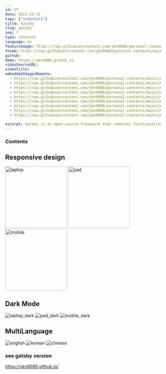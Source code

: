 ```yaml
---
id: 27
date: 2021-12-31
tags: ["interests"]
title: Gatsby
slug: gatsby
seq: 7
type: interest
language: en
featureImage: https://raw.githubusercontent.com/ykn9080/personal-contents/main/images/interest/gatsby/gatsby_home.png
thumb: https://raw.githubusercontent.com/ykn9080/personal-contents/main/images/interest/gatsby_logo.jpg
github:
demo: https://ykn9080.github.io
videoSourceURL:
videoTitle:
embeddedImagesRemote:
  - https://raw.githubusercontent.com/ykn9080/personal-contents/main/images/interest/gatsby/gatsby_laptop1.png
  - https://raw.githubusercontent.com/ykn9080/personal-contents/main/images/interest/gatsby/gatsby_pad1.png
  - https://raw.githubusercontent.com/ykn9080/personal-contents/main/images/interest/gatsby/gatsby_mobile1.png
  - https://raw.githubusercontent.com/ykn9080/personal-contents/main/images/interest/gatsby/gatsby_laptop1_dark.png
  - https://raw.githubusercontent.com/ykn9080/personal-contents/main/images/interest/gatsby/gatsby_pad1_dark.png
  - https://raw.githubusercontent.com/ykn9080/personal-contents/main/images/interest/gatsby/gatsby_mobile1_dark.png
  - https://raw.githubusercontent.com/ykn9080/personal-contents/main/images/interest/gatsby/gatsby_en.png
  - https://raw.githubusercontent.com/ykn9080/personal-contents/main/images/interest/gatsby/gatsby_kr.png
  - https://raw.githubusercontent.com/ykn9080/personal-contents/main/images/interest/gatsby/gatsby_tw.png

excerpt: Gatsby is an open-source framework that combines functionality from React, GraphQL and Webpack into a single tool for building static websites and apps.
---
```


### Contents

## Responsive design

<div className="grid  grid-cols-3 ">
  <img
    alt="laptop"
    width="200px"
    src="https://raw.githubusercontent.com/ykn9080/personal-contents/main/images/interest/gatsby/gatsby_laptop1.png"
  />
  <img
    alt="pad"
    width="200px"
    src="https://raw.githubusercontent.com/ykn9080/personal-contents/main/images/interest/gatsby/gatsby_pad1.png"
  />
  <img
    alt="mobile"
    width="200px"
    src="https://raw.githubusercontent.com/ykn9080/personal-contents/main/images/interest/gatsby/gatsby_mobile1.png"
  />
</div>

## Dark Mode

<div className="flex flex-row">
  <img
    alt="laptop_dark"
    src="https://raw.githubusercontent.com/ykn9080/personal-contents/main/images/interest/gatsby/gatsby_pad1_dark.png"
  />
  <img
    alt="pad_dark"
    src="https://raw.githubusercontent.com/ykn9080/personal-contents/main/images/interest/gatsby/gatsby_mobile1_dark.png"
  />
  <img
    alt="mobile_dark"
    src="https://raw.githubusercontent.com/ykn9080/personal-contents/main/images/interest/gatsby/gatsby_mobile1_dark.png"
  />
</div>

## MultiLanguage

<div className="flex flex-row">
  <img
    alt="english"
    src="https://raw.githubusercontent.com/ykn9080/personal-contents/main/images/interest/gatsby/gatsby_en.png"
  />
  <img
    alt="korean"
    src="https://raw.githubusercontent.com/ykn9080/personal-contents/main/images/interest/gatsby/gatsby_kr.png"
  />
  <img
    alt="chinese"
    src="https://raw.githubusercontent.com/ykn9080/personal-contents/main/images/interest/gatsby/gatsby_tw.png"
  />
</div>

### see gatsby version

https://ykn9080.github.io/
